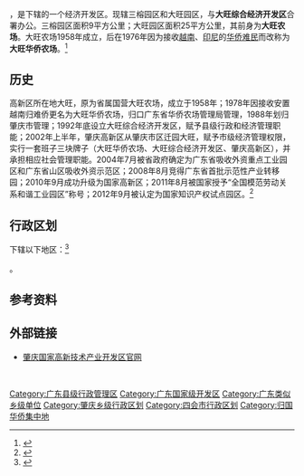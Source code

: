 {{Coord|112|47|E|23|15|N|display=title}}
{{中国乡级行政区|44/12/84/450/000}}

'''{{PAGENAMEBASE}}'''，是{{PRC admin/fullname|44/12/84/450/000|2}}下辖的一个经济开发区。现辖三榕园区和大旺园区，与'''大旺综合经济开发区'''合署办公。三榕园区面积9平方公里；大旺园区面积25平方公里，其前身为'''大旺农场'''。大旺农场1958年成立，后在1976年因为接收[[越南|越南]]、[[印尼|印尼]]的[[印支难民|华侨难民]]而改称为'''大旺华侨农场'''。<ref>{{PRC admin/ref sgc|{{PRC admin/parent|44/12/84/450/000}}}}</ref>

== 历史 ==
高新区所在地大旺，原为省属国营大旺农场，成立于1958年；1978年因接收安置越南归难侨更名为大旺华侨农场，归口广东省华侨农场管理局管理，1988年划归肇庆市管理；1992年底设立大旺综合经济开发区，赋予县级行政和经济管理职能；2002年上半年，肇庆高新区从肇庆市区迁园大旺，赋予市级经济管理权限，实行一套班子三块牌子（大旺华侨农场、大旺综合经济开发区、肇庆高新区），并承担相应社会管理职能。2004年7月被省政府确定为广东省吸收外资重点工业园区和广东省山区吸收外资示范区；2008年8月竞得广东省首批示范性产业转移园；2010年9月成功升级为国家高新区；2011年8月被国家授予“全国模范劳动关系和谐工业园区”称号；2012年9月被认定为国家知识产权试点园区。<ref>{{Cite web|title=高新概况|url=http://www.zqgx.gov.cn/gxgk/content/post_297189.html|accessdate=2020-01-28|author=肇庆国家高新技术产业开发区|date=|format=|publisher=|language=|archive-date=2020-02-14|archive-url=https://web.archive.org/web/20200214182103/http://www.zqgx.gov.cn/gxgk/content/post_297189.html|dead-url=no}}</ref>

== 行政区划 ==

{{PAGENAMEBASE}}下辖以下地区：<ref>{{PRC admin/ref sgc|44/12/84/450/000}}</ref>

{{PRC admin/children|44/12/84/450/000}}。

== 参考资料 ==
{{reflist}}

==外部链接==
*[http://www.zqgx.gov.cn/ 肇庆国家高新技术产业开发区官网] {{Wayback|url=http://www.zqgx.gov.cn/ |date=20200127043833 }}

<br />{{广东省肇庆市四会市行政区划}}
{{国家级高新技术产业开发区}}
{{广东行政区划小作品}}
[[Category:广东县级行政管理区|Category:广东县级行政管理区]]
[[Category:广东国家级开发区|Category:广东国家级开发区]]
[[Category:广东类似乡级单位|Category:广东类似乡级单位]]
[[Category:肇庆乡级行政区划|Category:肇庆乡级行政区划]]
[[Category:四会市行政区划|Category:四会市行政区划]]
[[Category:归国华侨集中地|Category:归国华侨集中地]]